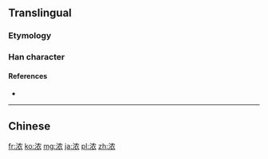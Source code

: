 {{also|濃}}
==Translingual==

===Etymology===
{{Han simp|濃|f=農|t=衣}}

===Han character===
{{Han char|rn=85|rad=水|as=06|sn=9|four=|canj=水竹月女 (EHBV)}}

====References====
* {{Han ref|kx=0623.171|hdz=31616.100|uh=6D53|ud=27987}}

----

==Chinese==
{{zh-see|濃}}

[[fr:浓]]
[[ko:浓]]
[[mg:浓]]
[[ja:浓]]
[[pl:浓]]
[[zh:浓]]